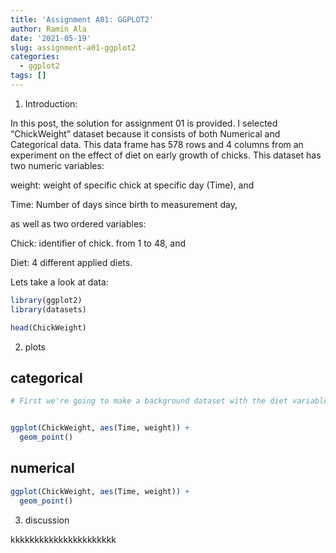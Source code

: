 ```yaml
---
title: 'Assignment A01: GGPLOT2'
author: Ramin Ala
date: '2021-05-19'
slug: assignment-a01-ggplot2
categories:
  - ggplot2
tags: []
---
```


1. Introduction:

  In this post, the solution for assignment 01 is provided. I selected "ChickWeight" dataset because it consists of both Numerical and Categorical data.
  This data frame has 578 rows and 4 columns from an experiment on the effect of diet on early growth of chicks. This dataset has two numeric variables:
  
  weight: weight of specific chick at specific day (Time), and
  
  Time: Number of days  since birth to measurement day, 
  
  as well as two ordered variables:
  
  Chick: identifier of chick. from 1 to 48, and
  
  Diet: 4 different applied diets.
  
  Lets take a look at data:

```r
library(ggplot2)
library(datasets)

head(ChickWeight)

```

2. plots

## categorical

```r

# First we're going to make a background dataset with the diet variable removed. 


ggplot(ChickWeight, aes(Time, weight)) +
  geom_point() 


```



## numerical

```r

ggplot(ChickWeight, aes(Time, weight)) +
  geom_point() 


```


3. discussion


kkkkkkkkkkkkkkkkkkkkkk
